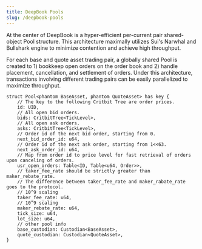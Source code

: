 ```yaml
---
title: DeepBook Pools
slug: /deepbook-pools
---
```


At the center of DeepBook is a hyper-efficient per-current pair shared-object Pool structure. This architecture maximally utilizes Sui's Narwhal and Bullshark engine to minimize contention and achieve high throughput.

For each base and quote asset trading pair, a globally shared Pool is created to 1) bookkeep open orders on the order book and 2) handle placement, cancellation, and settlement of orders. Under this architecture, transactions involving different trading pairs can be easily parallelized to maximize throughput.

```move
struct Pool<phantom BaseAsset, phantom QuoteAsset> has key {
    // The key to the following Critbit Tree are order prices.
    id: UID,
    // All open bid orders.
    bids: CritbitTree<TickLevel>,
    // All open ask orders.
    asks: CritbitTree<TickLevel>,
    // Order id of the next bid order, starting from 0.
    next_bid_order_id: u64,
    // Order id of the next ask order, starting from 1<<63.
    next_ask_order_id: u64,
    // Map from order id to price level for fast retrieval of orders upon canceling of orders.
    usr_open_orders: Table<ID, Table<u64, Order>>,
    // taker_fee_rate should be strictly greater than maker_rebate_rate.
    // The difference between taker_fee_rate and maker_rabate_rate goes to the protocol.
    // 10^9 scaling
    taker_fee_rate: u64,
    // 10^9 scaling
    maker_rebate_rate: u64,
    tick_size: u64,
    lot_size: u64,
    // other pool info
    base_custodian: Custodian<BaseAsset>,
    quote_custodian: Custodian<QuoteAsset>,
}
```

